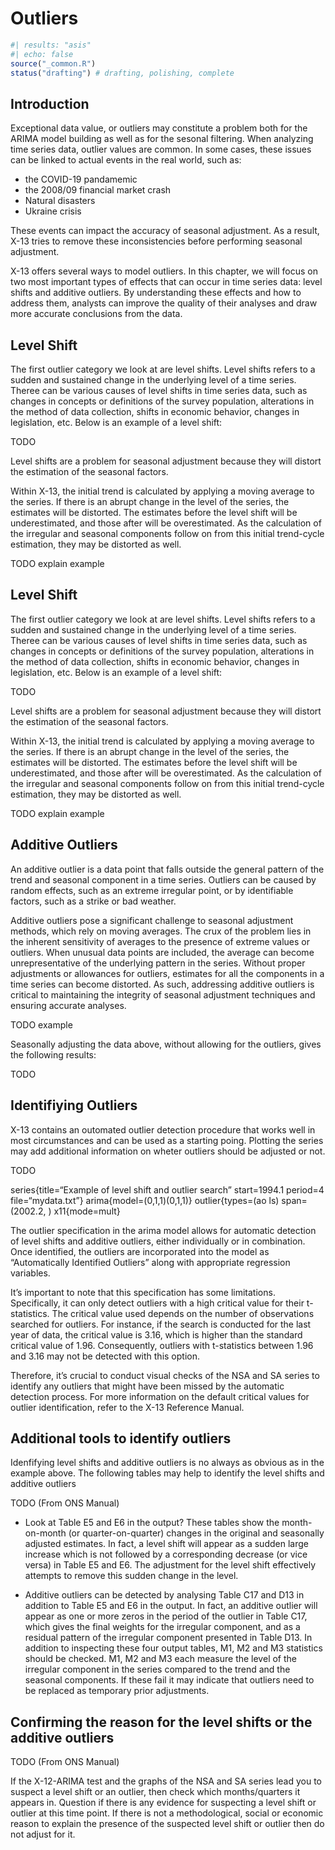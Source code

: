 # Outliers {#sec-outliers}

```r
#| results: "asis"
#| echo: false
source("_common.R")
status("drafting") # drafting, polishing, complete
```

<!-- -   Why care about outliers? -->

<!-- -   Additive outliers, level shifts, temporary changes -->

## Introduction

Exceptional data value, or outliers may constitute a problem both for the ARIMA model building as well as for the sesonal filtering.
When analyzing time series data, outlier values are common.
In some cases, these issues can be linked to actual events in the real world, such as:

- the COVID-19 pandamemic
- the 2008/09 financial market crash
- Natural disasters
- Ukraine crisis

These events can impact the accuracy of seasonal adjustment. As a result, X-13 tries to remove these inconsistencies before performing seasonal adjustment.

X-13 offers several ways to model outliers. In this chapter, we will focus on two most important types of effects that can occur in time series data: level shifts and additive outliers. By understanding these effects and how to address them, analysts can improve the quality of their analyses and draw more accurate conclusions from the data.



## Level Shift

The first outlier category we look at are level shifts. Level shifts refers to a sudden and sustained change in the underlying level of a time series.
Theree can be various causes of level shifts in time series data, such as changes in concepts or definitions of the survey population, alterations in the method of data collection, shifts in economic behavior, changes in legislation, etc. Below is an example of a level shift:

TODO


Level shifts are a problem for seasonal adjustment because they will distort the estimation of the seasonal factors.



Within X-13, the initial trend is calculated by applying a moving average to the series. If there is an abrupt change in the level of the series, the estimates will be distorted. The estimates before the level shift will be underestimated, and those after will be overestimated. As the calculation of the irregular and seasonal components follow on from this initial trend-cycle estimation, they may be distorted as well.

TODO explain example




## Level Shift

The first outlier category we look at are level shifts. Level shifts refers to a sudden and sustained change in the underlying level of a time series.
Theree can be various causes of level shifts in time series data, such as changes in concepts or definitions of the survey population, alterations in the method of data collection, shifts in economic behavior, changes in legislation, etc. Below is an example of a level shift:

TODO


Level shifts are a problem for seasonal adjustment because they will distort the estimation of the seasonal factors.



Within X-13, the initial trend is calculated by applying a moving average to the series. If there is an abrupt change in the level of the series, the estimates will be distorted. The estimates before the level shift will be underestimated, and those after will be overestimated. As the calculation of the irregular and seasonal components follow on from this initial trend-cycle estimation, they may be distorted as well.

TODO explain example





## Additive Outliers

An additive outlier is a data point that falls outside the general pattern of the trend and seasonal component in a time series. Outliers can be caused by random effects, such as an extreme irregular point, or by identifiable factors, such as a strike or bad weather.

Additive outliers pose a significant challenge to seasonal adjustment methods, which rely on moving averages. The crux of the problem lies in the inherent sensitivity of averages to the presence of extreme values or outliers. When unusual data points are included, the average can become unrepresentative of the underlying pattern in the series. Without proper adjustments or allowances for outliers, estimates for all the components in a time series can become distorted. As such, addressing additive outliers is critical to maintaining the integrity of seasonal adjustment techniques and ensuring accurate analyses.



TODO example

Seasonally adjusting the data above, without allowing for the outliers, gives the following results:

TODO


## Identifiying Outliers

X-13 contains an outomated outlier detection procedure that works well in most circumstances and can be used as a starting poing. Plotting the series may add additional information on wheter outliers should be adjusted or not.

TODO

series{title="Example of level shift and outlier search"
       start=1994.1
       period=4
       file="mydata.txt"}
arima{model=(0,1,1)(0,1,1)}
outlier{types=(ao ls)
        span=(2002.2, )
x11{mode=mult}

The outlier specification in the arima model allows for automatic detection of level shifts and additive outliers, either individually or in combination. Once identified, the outliers are incorporated into the model as "Automatically Identified Outliers" along with appropriate regression variables.

It's important to note that this specification has some limitations. Specifically, it can only detect outliers with a high critical value for their t-statistics. The critical value used depends on the number of observations searched for outliers. For instance, if the search is conducted for the last year of data, the critical value is 3.16, which is higher than the standard critical value of 1.96. Consequently, outliers with t-statistics between 1.96 and 3.16 may not be detected with this option.

Therefore, it's crucial to conduct visual checks of the NSA and SA series to identify any outliers that might have been missed by the automatic detection process. For more information on the default critical values for outlier identification, refer to the X-13 Reference Manual.







## Additional tools to identify outliers

Idenfifying level shifts and additive outliers is no always as obvious as in the example above.
The following tables may help to identify the level shifts and additive outliers

TODO (From ONS Manual)

- Look at Table E5 and E6 in the output?
These tables show the month- on-month (or quarter-on-quarter) changes in the original and seasonally adjusted estimates. In fact, a level shift will appear as a sudden large increase which is not followed by a corresponding decrease (or vice versa) in Table E5 and E6. The adjustment for the level shift effectively attempts to remove this sudden change in the level.

- Additive outliers can be detected by analysing Table C17 and D13 in addition to Table E5 and E6 in the output. In fact, an additive outlier will appear as one or more zeros in the period of the outlier in Table C17, which gives the final weights for the irregular component, and as a residual pattern of the irregular component presented in Table D13. In addition to inspecting these four output tables, M1, M2 and M3 statistics should be checked. M1, M2 and M3 each measure the level of the irregular component in the series compared to the trend and the seasonal components. If these fail it may indicate that outliers need to be replaced as temporary prior adjustments.


## Confirming the reason for the level shifts or the additive outliers

TODO (From ONS Manual)

If the X-12-ARIMA test and the graphs of the NSA and SA series lead you to suspect a level shift or an outlier, then check which months/quarters it appears in. Question if there is any evidence for suspecting a level shift or outlier at this time point.
If there is not a methodological, social or economic reason to explain the presence of the suspected level
shift or outlier then do not adjust for it.



